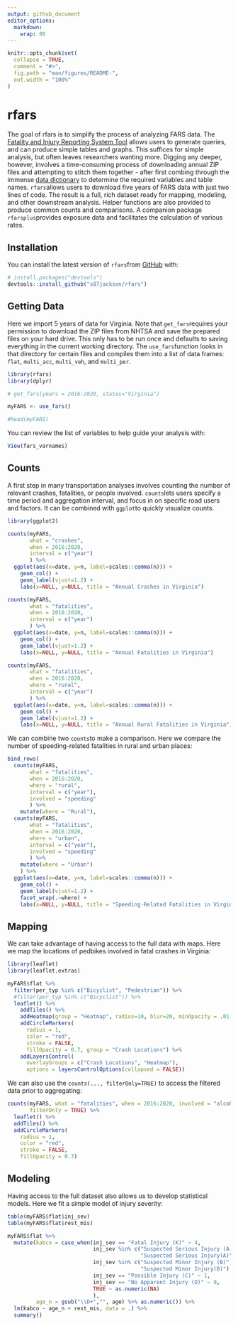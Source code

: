 ```yaml
---
output: github_document
editor_options: 
  markdown: 
    wrap: 80
---
```


<!-- README.md is generated from README.Rmd. Please edit that file -->

```r
knitr::opts_chunk$set(
  collapse = TRUE,
  comment = "#>",
  fig.path = "man/figures/README-",
  out.width = "100%"
)
```

# rfars

<!-- badges: start -->

<!-- badges: end -->

The goal of rfars is to simplify the process of analyzing FARS data. The
[Fatality and Injury Reporting System Tool](https://cdan.dot.gov/query) allows
users to generate queries, and can produce simple tables and graphs. This
suffices for simple analysis, but often leaves researchers wanting more. Digging
any deeper, however, involves a time-consuming process of downloading annual ZIP
files and attempting to stitch them together - after first combing through the
immense [data
dictionary](https://crashstats.nhtsa.dot.gov/Api/Public/ViewPublication/813254)
to determine the required variables and table names. `rfars`allows users to
download five years of FARS data with just two lines of code. The result is a
full, rich dataset ready for mapping, modeling, and other downstream analysis.
Helper functions are also provided to produce common counts and comparisons. A
companion package `rfarsplus`provides exposure data and facilitates the
calculation of various rates.

## Installation

You can install the latest version of `rfars`from [GitHub](https://github.com/)
with:

``` r
# install.packages("devtools")
devtools::install_github("s87jackson/rfars")
```

## Getting Data

Here we import 5 years of data for Virginia. Note that `get_fars`requires your
permission to download the ZIP files from NHTSA and save the prepared files on
your hard drive. This only has to be run once and defaults to saving everything
in the current working directory. The `use_fars`function looks in that directory
for certain files and compiles them into a list of data frames: `flat`,
`multi_acc`, `multi_veh`, and `multi_per`.

```r
library(rfars)
library(dplyr)

# get_fars(years = 2016:2020, states="Virginia")

myFARS <- use_fars() 

#head(myFARS)
```

You can review the list of variables to help guide your analysis with:

``` r
View(fars_varnames)
```

## Counts

A first step in many transportation analyses involves counting the number of
relevant crashes, fatalities, or people involved. `counts`lets users specify a
time period and aggregation interval, and focus in on specific road users and
factors. It can be combined with `ggplot`to quickly visualize counts.

```r
library(ggplot2)

counts(myFARS,
       what = "crashes",
       when = 2016:2020,
       interval = c("year")
       ) %>%
  ggplot(aes(x=date, y=n, label=scales::comma(n))) + 
    geom_col() + 
    geom_label(vjust=1.2) +
    labs(x=NULL, y=NULL, title = "Annual Crashes in Virginia")
```

```r
counts(myFARS,
       what = "fatalities",
       when = 2016:2020,
       interval = c("year")
       ) %>%
  ggplot(aes(x=date, y=n, label=scales::comma(n))) + 
    geom_col() + 
    geom_label(vjust=1.2) +
    labs(x=NULL, y=NULL, title = "Annual Fatalities in Virginia")
```

```r
counts(myFARS,
       what = "fatalities",
       when = 2016:2020,
       where = "rural",
       interval = c("year")
       ) %>%
  ggplot(aes(x=date, y=n, label=scales::comma(n))) + 
    geom_col() + 
    geom_label(vjust=1.2) +
    labs(x=NULL, y=NULL, title = "Annual Rural Fatalities in Virginia")
```

We can combine two `counts`to make a comparison. Here we compare the number of
speeding-related fatalities in rural and urban places:

```r
bind_rows(
  counts(myFARS,
       what = "fatalities",
       when = 2016:2020,
       where = "rural",
       interval = c("year"),
       involved = "speeding"
       ) %>%
    mutate(where = "Rural"),
  counts(myFARS,
       what = "fatalities",
       when = 2016:2020,
       where = "urban",
       interval = c("year"),
       involved = "speeding"
       ) %>%
    mutate(where = "Urban")
    ) %>%
  ggplot(aes(x=date, y=n, label=scales::comma(n))) + 
    geom_col() + 
    geom_label(vjust=1.2) +
    facet_wrap(.~where) +
    labs(x=NULL, y=NULL, title = "Speeding-Related Fatalities in Virginia", fill=NULL)
```

## Mapping

We can take advantage of having access to the full data with maps. Here we map
the locations of pedbikes involved in fatal crashes in Virginia:

```r
library(leaflet)
library(leaflet.extras)

myFARS$flat %>% 
  filter(per_typ %in% c("Bicyclist", "Pedestrian")) %>%
  #filter(per_typ %in% c("Bicyclist")) %>%
  leaflet() %>%
    addTiles() %>%
    addHeatmap(group = "Heatmap", radius=10, blur=20, minOpacity = .01, max = .2, cellSize = 10) %>%
    addCircleMarkers(
      radius = 1,
      color = "red",
      stroke = FALSE,
      fillOpacity = 0.7, group = "Crash Locations") %>%
    addLayersControl(
      overlayGroups = c("Crash Locations", "Heatmap"),
      options = layersControlOptions(collapsed = FALSE))
```

We can also use the `counts(..., filterOnly=TRUE)` to access the filtered data
prior to aggregating:

```r
counts(myFARS, what = "fatalities", when = 2016:2020, involved = "alcohol", 
       filterOnly = TRUE) %>%
  leaflet() %>%
  addTiles() %>%
  addCircleMarkers(
    radius = 1,
    color = "red",
    stroke = FALSE,
    fillOpacity = 0.7)
```

## Modeling

Having access to the full dataset also allows us to develop statistical models.
Here we fit a simple model of injury severity:

```r
table(myFARS$flat$inj_sev)
table(myFARS$flat$rest_mis)

myFARS$flat %>%
  mutate(kabco = case_when(inj_sev == "Fatal Injury (K)" ~ 4,
                           inj_sev %in% c("Suspected Serious Injury (A)", 
                                          "Suspected Serious Injury(A)") ~ 3,
                           inj_sev %in% c("Suspected Minor Injury (B)", 
                                          "Suspected Minor Injury(B)") ~ 2,
                           inj_sev == "Possible Injury (C)" ~ 1,
                           inj_sev == "No Apparent Injury (O)" ~ 0,
                           TRUE ~ as.numeric(NA)
                           ),
         age_n = gsub("\\D+","", age) %>% as.numeric()) %>%
  lm(kabco ~ age_n + rest_mis, data = .) %>%
  summary()
```
